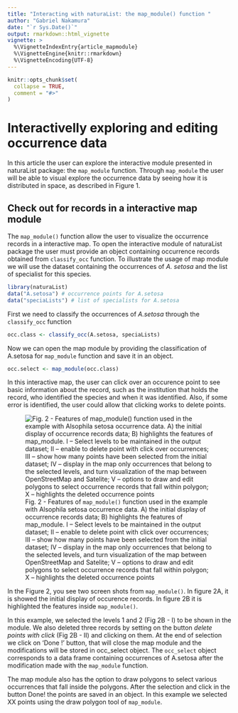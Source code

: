```yaml
---
title: "Interacting with naturaList: the map_module() function "
author: "Gabriel Nakamura"
date: "`r Sys.Date()`"
output: rmarkdown::html_vignette
vignette: >
  %\VignetteIndexEntry{article_mapmodule}
  %\VignetteEngine{knitr::rmarkdown}
  %\VignetteEncoding{UTF-8}
---
```


```r
knitr::opts_chunk$set(
  collapse = TRUE,
  comment = "#>"
)
```

# Interactivelly exploring and editing occurrence data

In this article the user can explore the interactive module presented in naturaList package: the `map_module` function. Through `map_module` the user will be able to visual explore the occurrence data by seeing how it is distributed in space, as described in Figure 1.

## Check out for records in a interactive map module

The `map_module()` function allow the user to visualize the occurrence records in a interactive map. 
To open the interactive module of naturaList package the user must provide an object containing occurrence records obtained from `classify_occ` function.
To illustrate the usage of map module we will use the dataset containing the occurrences of *A. setosa* and the list of specialist for this species.

```r

library(naturaList)
data("A.setosa") # occurrence points for A.setosa
data("speciaLists") # list of specialists for A.setosa


```

First we need to classify the occurrences of *A.setosa* through the `classify_occ` function
```r

occ.class <- classify_occ(A.setosa, speciaLists)

```

Now we can open the map module by providing the classification of A.setosa for `map_module` function and save it in an object.

```r

occ.select <- map_module(occ.class)

```


In this interactive map, the user can click over an occurence point to see basic information about the record, such as the institution that holds the record, who identified the species and when it was identified. Also, if some error is identified, the user could allow that clicking works to delete points.

![Fig. 2 - Features of `map_module()` function used in the example with Alsophila setosa occurrence data. A) the initial display of occurrence records data; B) highlights the features of map\_module. I -- Select levels to be maintained in the output dataset; II -- enable to delete point with click over occurrences; III -- show how many points have been selected from the initial dataset; IV -- display in the map only occurrences that belong to the selected levels, and turn visualization of the map between OpenStreetMap and Satelite; V -- options to draw and edit polygons to select occurrence records that fall within polygon; X -- highlights the deleted occurrence points](../vignettes/fig_map_module.png)

In the Figure 2, you see two screen shots from `map_module()`. In figure 2A, it is showed the initial display of occurence records. In figure 2B it is highlighted the features inside `map_module()`.

In this example, we selected the levels 1 and 2 (Fig 2B - I) to be shown in the module. We also deleted three records by setting on the button *delete points with click* (Fig 2B - II) and clicking on them. At the end of selection we click on 'Done !' button, that will close the map module and the modifications will be stored in occ_select object. The `occ_select` object corresponds to a data frame containing occurrences of A.setosa after the modification made with the `map_module` function. 

The map module also has the option to draw polygons to select various occurrences that fall inside the polygons. After the selection and click in the button Done! the points are saved in an object. In this example we selected XX points using the draw polygon tool of `map_module`.



